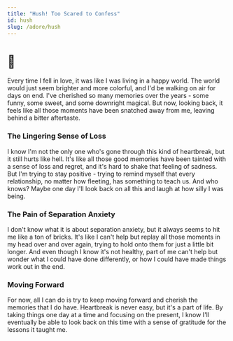 ```yaml
---
title: "Hush! Too Scared to Confess"
id: hush
slug: /adore/hush
---
```


# 💖

Every time I fell in love, it was like I was living in a happy world. The world would just seem
brighter and more colorful, and I'd be walking on air for days on end. I've cherished so many
memories over the years - some funny, some sweet, and some downright magical. But now, looking back,
it feels like all those moments have been snatched away from me, leaving behind a bitter aftertaste.

### The Lingering Sense of Loss

I know I'm not the only one who's gone through this kind of heartbreak, but it still hurts like
hell. It's like all those good memories have been tainted with a sense of loss and regret, and it's
hard to shake that feeling of sadness. But I'm trying to stay positive - trying to remind myself
that every relationship, no matter how fleeting, has something to teach us. And who knows? Maybe one
day I'll look back on all this and laugh at how silly I was being.

### The Pain of Separation Anxiety

I don't know what it is about separation anxiety, but it always seems to hit me like a ton of
bricks. It's like I can't help but replay all those moments in my head over and over again, trying
to hold onto them for just a little bit longer. And even though I know it's not healthy, part of me
can't help but wonder what I could have done differently, or how I could have made things work out
in the end.

### Moving Forward

For now, all I can do is try to keep moving forward and cherish the memories that I do have.
Heartbreak is never easy, but it's a part of life. By taking things one day at a time and focusing
on the present, I know I'll eventually be able to look back on this time with a sense of gratitude
for the lessons it taught me.
